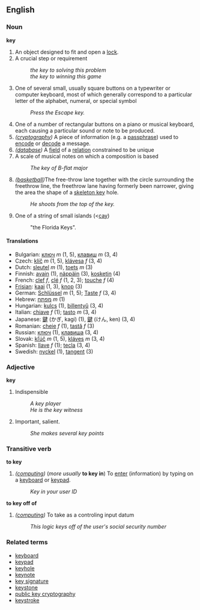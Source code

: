 ==English==
=== Noun ===
'''key'''

#An object designed to fit and open a [[lock]].
#A crucial step or requirement
#:''the key to solving this problem''
#:''the key to winning this game''
#One of several small, usually square buttons on a typewriter or computer keyboard, most of which generally correspond to a particular letter of the alphabet, numeral, or special symbol
#:''Press the Escape key.''
#One of a number of rectangular buttons on a piano or musical keyboard, each causing a particular sound or note to be produced.
#''([[cryptography]])'' A piece of information (e.g. a [[passphrase]]) used to [[encode]] or [[decode]] a message.
#''([[database]])'' A [[field]] of a [[relation]] constrained to be unique
# A scale of musical notes on which a composition is based
#:''The key of B-flat major''
# ''([[basketball]])''The free-throw lane together with the circle surrounding the freethrow line, the freethrow lane having formerly been narrower, giving the area the shape of a [[skeleton key]] hole.
#:''He shoots from the top of the key.''
#One of a string of small islands (<[[cay]])
#:"the Florida Keys".

==== Translations ====
*Bulgarian: [[ключ]] ''m'' (1, 5), [[клавиш]] ''m'' (3, 4)
*Czech: [[klíč]] ''m'' (1, 5), [[klávesa]] ''f''  (3, 4)
*Dutch: [[sleutel]] ''m'' (1), [[toets]] ''m'' (3)
*Finnish: [[avain]] (1), [[näppäin]] (3), [[kosketin]] (4)
*French: [[clef]] ''f'', [[clé]] ''f'' (1, 2, 3); [[touche]] ''f'' (4)
*[[Frisian]]: [[kaai]] (1, 3), [[knop]] (3)
*German: [[Schlüssel]] ''m'' (1, 5); [[Taste]] ''f'' (3, 4)
*Hebrew: [[מפתח]] ''m'' (1)
*Hungarian: [[kulcs]] (1), [[billentyű]] (3, 4)
*Italian: [[chiave]] ''f'' (1); [[tasto]] ''m'' (3, 4)
*Japanese: [[鍵]] (かぎ, kagi) (1), [[鍵]] (けん, ken) (3, 4)
*Romanian: [[cheie]] ''f'' (1), [[tastă]] ''f'' (3)
*Russian: [[ключ]] (1), [[клавиша]] (3, 4)
*Slovak: [[kľúč]] ''m'' (1, 5), [[kláves]] ''m'' (3, 4)
*Spanish: [[llave]] ''f'' (1); [[tecla]] (3, 4)
*Swedish: [[nyckel]] (1), [[tangent]] (3)

=== Adjective ===
'''key'''

# Indispensible 
#:''A key player''
#:''He is the key witness''
# Important, salient.
#:''She makes several key points''

===Transitive verb===
'''to key'''

#''([[computing]])'' (''more usually'' '''to key in''') To [[enter]] (information) by typing on a [[keyboard]] or [[keypad]].
#:''Key in your user ID''

'''to key off of'''
#''([[computing]])'' To take as a controling input datum
#:''This logic keys off of the user's social security number''

===Related terms===
*[[keyboard]]
*[[keypad]]
*[[keyhole]]
*[[keynote]]
*[[key signature]]
*[[keystone]]
*[[public key cryptography]]
*[[keystroke]]